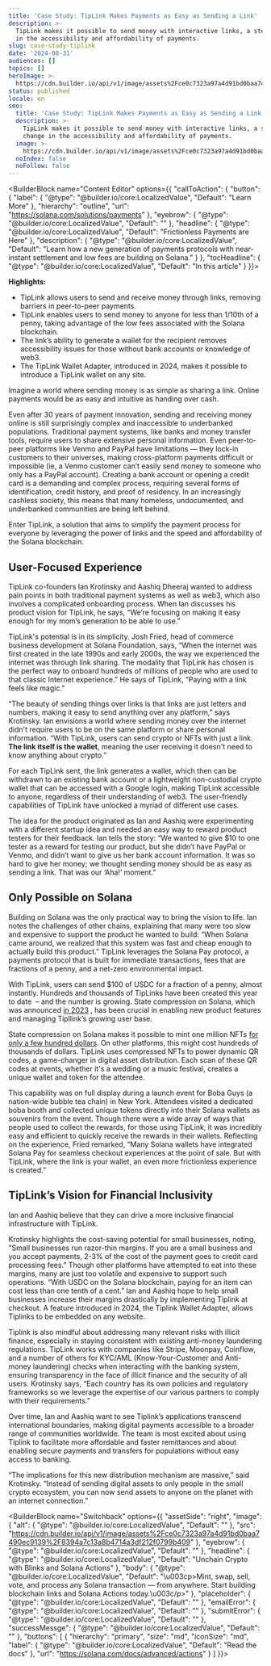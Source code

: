 ```yaml
---
title: 'Case Study: TipLink Makes Payments as Easy as Sending a Link'
description: >-
  TipLink makes it possible to send money with interactive links, a step change
  in the accessibility and affordability of payments.
slug: case-study-tiplink
date: '2024-08-31'
audiences: []
topics: []
heroImage: >-
  https://cdn.builder.io/api/v1/image/assets%2Fce0c7323a97a4d91bd0baa7490ec9139%2F8a6b08837d744117b90d60158a2fb896
status: published
locale: en
seo:
  title: 'Case Study: TipLink Makes Payments as Easy as Sending a Link'
  description: >-
    TipLink makes it possible to send money with interactive links, a step
    change in the accessibility and affordability of payments.
  image: >-
    https://cdn.builder.io/api/v1/image/assets%2Fce0c7323a97a4d91bd0baa7490ec9139%2F8a6b08837d744117b90d60158a2fb896
  noIndex: false
  noFollow: false
---
```


<BuilderBlock name="Content Editor" options={{
  "callToAction": {
    "button": {
      "label": {
        "@type": "@builder.io/core:LocalizedValue",
        "Default": "Learn More"
      },
      "hierarchy": "outline",
      "url": "https://solana.com/solutions/payments"
    },
    "eyebrow": {
      "@type": "@builder.io/core:LocalizedValue",
      "Default": ""
    },
    "headline": {
      "@type": "@builder.io/core:LocalizedValue",
      "Default": "Frictionless Payments are Here"
    },
    "description": {
      "@type": "@builder.io/core:LocalizedValue",
      "Default": "Learn how a new generation of payments protocols with near-instant settlement and low fees are building on Solana."
    }
  },
  "tocHeadline": {
    "@type": "@builder.io/core:LocalizedValue",
    "Default": "In this article"
  }
}}>

</BuilderBlock>

**Highlights:**

-   TipLink allows users to send and receive money through links, removing barriers in peer-to-peer payments. 
-   TipLink enables users to send money to anyone for less than 1/10th of a penny, taking advantage of the low fees associated with the Solana blockchain. 
-   The link’s ability to generate a wallet for the recipient removes accessibility issues for those without bank accounts or knowledge of web3. 
-   The TipLink Wallet Adapter, introduced in 2024, makes it possible to introduce a TipLink wallet on any site.

Imagine a world where sending money is as simple as sharing a link. Online payments would be as easy and intuitive as handing over cash.

Even after 30 years of payment innovation, sending and receiving money online is still surprisingly complex and inaccessible to underbanked populations. Traditional payment systems, like banks and money transfer tools, require users to share extensive personal information. Even peer-to-peer platforms like Venmo and PayPal have limitations — they lock-in customers to their universes, making cross-platform payments difficult or impossible (ie, a Venmo customer can’t easily send money to someone who only has a PayPal account). Creating a bank account or opening a credit card is a demanding and complex process, requiring several forms of identification, credit history, and proof of residency. In an increasingly cashless society, this means that many homeless, undocumented, and underbanked communities are being left behind. 

Enter TipLink, a solution that aims to simplify the payment process for everyone by leveraging the power of links and the speed and affordability of the Solana blockchain.

## User-Focused Experience

TipLink co-founders Ian Krotinsky and Aashiq Dheeraj wanted to address pain points in both traditional payment systems as well as web3, which also involves a complicated onboarding process. When Ian discusses his product vision for TipLink, he says, “We’re focusing on making it easy enough for my mom’s generation to be able to use.”

TipLink's potential is in its simplicity. Josh Fried, head of commerce business development at Solana Foundation, says, “When the internet was first created in the late 1990s and early 2000s, the way we experienced the internet was through link sharing. The modality that TipLink has chosen is the perfect way to onboard hundreds of millions of people who are used to that classic Internet experience.” He says of TipLink, “Paying with a link feels like magic.”

“The beauty of sending things over links is that links are just letters and numbers, making it easy to send anything over any platform,” says Krotinsky. Ian envisions a world where sending money over the internet didn't require users to be on the same platform or share personal information. “With TipLink, users can send crypto or NFTs with just a link. **The link itself is the wallet**, meaning the user receiving it doesn't need to know anything about crypto.” 

For each TipLink sent, the link generates a wallet, which then can be withdrawn to an existing bank account or a lightweight non-custodial crypto wallet that can be accessed with a Google login, making TipLink accessible to anyone, regardless of their understanding of web3. The user-friendly capabilities of TipLink have unlocked a myriad of different use cases.

The idea for the product originated as Ian and Aashiq were experimenting with a different startup idea and needed an easy way to reward product testers for their feedback. Ian tells the story: “We wanted to give $10 to one tester as a reward for testing our product, but she didn’t have PayPal or Venmo, and didn’t want to give us her bank account information. It was so hard to give her money; we thought sending money should be as easy as sending a link. That was our ‘Aha!’ moment.”

## Only Possible on Solana

Building on Solana was the only practical way to bring the vision to life. Ian notes the challenges of other chains, explaining that many were too slow and expensive to support the product he wanted to build: “When Solana came around, we realized that this system was fast and cheap enough to actually build this product.” TipLink leverages the Solana Pay protocol, a payments protocol that is built for immediate transactions, fees that are fractions of a penny, and a net-zero environmental impact. 

With TipLink, users can send $100 of USDC for a fraction of a penny, almost instantly. Hundreds and thousands of TipLinks have been created this year to date  – and the number is growing. State compression on Solana, which was announced [in 2023](https://solana.com/news/state-compression-compressed-nfts-solana) , has been crucial in enabling new product features and managing Tipllink’s growing user base.

State compression on Solana makes it possible to mint one million NFTs [for only a few hundred dollars](https://solana.com/news/state-compression-update-december-2023). On other platforms, this might cost hundreds of thousands of dollars. TipLink uses compressed NFTs to power dynamic QR codes, a game-changer in digital asset distribution. Each scan of these QR codes at events, whether it's a wedding or a music festival, creates a unique wallet and token for the attendee. 

This capability was on full display during a launch event for Boba Guys (a nation-wide bubble tea chain) in New York. Attendees visited a dedicated boba booth and collected unique tokens directly into their Solana wallets as souvenirs from the event. Though there were a wide array of ways that people used to collect the rewards, for those using TipLink, it was incredibly easy and efficient to quickly receive the rewards in their wallets. Reflecting on the experience, Fried remarked, “Many Solana wallets have integrated Solana Pay for seamless checkout experiences at the point of sale. But with TipLink, where the link is your wallet, an even more frictionless experience is created.”

## TipLink’s Vision for Financial Inclusivity

Ian and Aashiq believe that they can drive a more inclusive financial infrastructure with TipLink. 

Krotinsky highlights the cost-saving potential for small businesses, noting, "Small businesses run razor-thin margins. If you are a small business and you accept payments, 2-3% of the cost of the payment goes to credit card processing fees.” Though other platforms have attempted to eat into these margins, many are just too volatile and expensive to support such operations. “With USDC on the Solana blockchain, paying for an item can cost less than one tenth of a cent.” Ian and Aashiq hope to help small businesses increase their margins drastically by implementing Tiplink at checkout. A feature introduced in 2024, the Tiplink Wallet Adapter, allows Tiplinks to be embedded on any website.


<div data-theme="dark">
  <Tweet id="1800552077673807946" />
</div>


Tiplink is also mindful about addressing many relevant risks with illicit finance, especially in staying consistent with existing anti-money laundering regulations. TipLink works with companies like Stripe, Moonpay, Coinflow, and a number of others for KYC/AML (Know-Your-Customer and Anti-money laundering) checks when interacting with the banking system, ensuring transparency in the face of illicit finance and the security of all users. Krotinsky says, “Each country has its own policies and regulatory frameworks so we leverage the expertise of our various partners to comply with their requirements.”

Over time, Ian and Aashiq want to see Tiplink’s applications transcend international boundaries, making digital payments accessible to a broader range of communities worldwide. The team is most excited about using Tiplink to facilitate more affordable and faster remittances and about enabling secure payments and transfers for populations without easy access to banking. 

“The implications for this new distribution mechanism are massive,” said Krotinsky. “Instead of sending digital assets to only people in the small crypto ecosystem, you can now send assets to anyone on the planet with an internet connection.”

<BuilderBlock name="Switchback" options={{
  "assetSide": "right",
  "image": {
    "alt": {
      "@type": "@builder.io/core:LocalizedValue",
      "Default": ""
    },
    "src": "https://cdn.builder.io/api/v1/image/assets%2Fce0c7323a97a4d91bd0baa7490ec9139%2F8394a7c13a8b4714a3df212f0799b409"
  },
  "eyebrow": {
    "@type": "@builder.io/core:LocalizedValue",
    "Default": ""
  },
  "headline": {
    "@type": "@builder.io/core:LocalizedValue",
    "Default": "Unchain Crypto with Blinks and Solana Actions"
  },
  "body": {
    "@type": "@builder.io/core:LocalizedValue",
    "Default": "\u003cp>Mint, swap, sell, vote, and process any Solana transaction — from anywhere. Start building blockchain links and Solana Actions today.\u003c/p>"
  },
  "placeholder": {
    "@type": "@builder.io/core:LocalizedValue",
    "Default": ""
  },
  "emailError": {
    "@type": "@builder.io/core:LocalizedValue",
    "Default": ""
  },
  "submitError": {
    "@type": "@builder.io/core:LocalizedValue",
    "Default": ""
  },
  "successMessge": {
    "@type": "@builder.io/core:LocalizedValue",
    "Default": ""
  },
  "buttons": [
    {
      "hierarchy": "primary",
      "size": "md",
      "iconSize": "md",
      "label": {
        "@type": "@builder.io/core:LocalizedValue",
        "Default": "Read the docs"
      },
      "url": "https://solana.com/docs/advanced/actions"
    }
  ]
}}>

</BuilderBlock>
